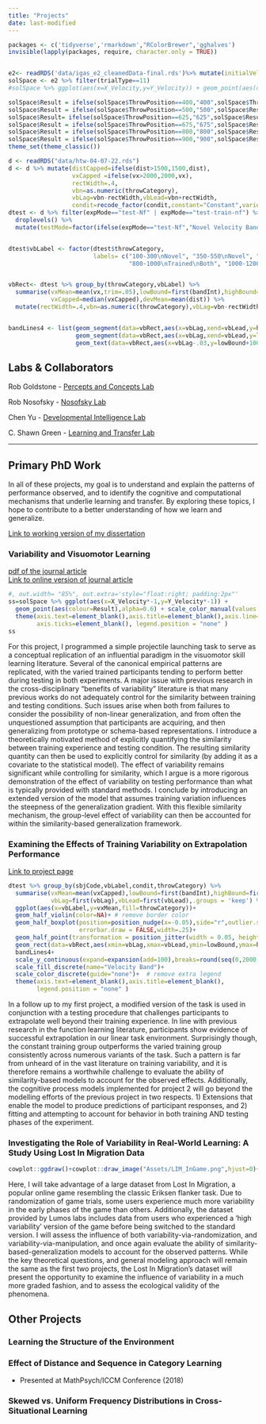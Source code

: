 ```yaml
---
title: "Projects"
date: last-modified
---
```




```r

packages <- c('tidyverse','rmarkdown',"RColorBrewer",'gghalves')
invisible(lapply(packages, require, character.only = TRUE))


e2<- readRDS('data/igas_e2_cleanedData-final.rds')%>% mutate(initialVelocityX=X_Velocity,initialVelocityY=Y_Velocity)
solSpace <- e2 %>% filter(trialType==11)
#solSpace %>% ggplot(aes(x=X_Velocity,y=Y_Velocity)) + geom_point(aes(colour=ThrowPosition),alpha=0.58) + ggtitle("") 

solSpace$Result = ifelse(solSpace$ThrowPosition==400,"400",solSpace$ThrowPosition)
solSpace$Result = ifelse(solSpace$ThrowPosition==500,"500",solSpace$Result)
solSpace$Result= ifelse(solSpace$ThrowPosition==625,"625",solSpace$Result)
solSpace$Result = ifelse(solSpace$ThrowPosition==675,"675",solSpace$Result)
solSpace$Result = ifelse(solSpace$ThrowPosition==800,"800",solSpace$Result)
solSpace$Result = ifelse(solSpace$ThrowPosition==900,"900",solSpace$Result)
theme_set(theme_classic())

d <- readRDS("data/htw-04-07-22.rds")
d <- d %>% mutate(distCapped=ifelse(dist>1500,1500,dist),
                  vxCapped =ifelse(vx>2000,2000,vx),
                  rectWidth=.4,
                  vbn=as.numeric(throwCategory),
                  vbLag=vbn-rectWidth,vbLead=vbn+rectWidth,
                  condit=recode_factor(condit,constant="Constant",varied="Varied"))
dtest <- d %>% filter(expMode=="test-Nf" | expMode=="test-train-nf") %>% 
  droplevels() %>%   
  mutate(testMode=factor(ifelse(expMode=="test-Nf","Novel Velocity Band","Trained Velocity Band \n(Constant trained from only 800-1000)")))


dtest$vbLabel <- factor(dtest$throwCategory, 
                        labels= c("100-300\nNovel", "350-550\nNovel", "600-800\nNovel",
                                  "800-1000\nTrained\nBoth", "1000-1200\nTrained\nVaried","1200-1400\nTrained\nVaried"))


vbRect<- dtest %>% group_by(throwCategory,vbLabel) %>% 
  summarise(vxMean=mean(vx,trim=.05),lowBound=first(bandInt),highBound=first(highBound),vx=median(vx),
            vxCapped=median(vxCapped),devMean=mean(dist)) %>%
  mutate(rectWidth=.4,vbn=as.numeric(throwCategory),vbLag=vbn-rectWidth,vbLead=vbn+rectWidth)


bandLines4 <- list(geom_segment(data=vbRect,aes(x=vbLag,xend=vbLead,y=highBound,yend=highBound),alpha=1,linetype="dashed"),
                   geom_segment(data=vbRect,aes(x=vbLag,xend=vbLead,y=lowBound,yend=lowBound),alpha=1,linetype="dashed"),
                   geom_text(data=vbRect,aes(x=vbLag-.03,y=lowBound+100,label=throwCategory),angle=90,size=2.5,fontface="bold") )    


```

## Labs & Collaborators 

Rob Goldstone - [Percepts and Concepts Lab](https://pc.cogs.indiana.edu/)

Rob Nosofsky - [Nosofsky Lab](https://nosofsky.cogs.indiana.edu/)

Chen Yu - [Developmental Intelligence Lab](https://www.la.utexas.edu/users/dil/)

C. Shawn Green - [Learning and Transfer Lab](https://greenlab.psych.wisc.edu/)


_______________________________________________________________








## Primary PhD Work

In all of these projects, my goal is to understand and explain the patterns of performance observed, and to identify the cognitive and computational mechanisms that underlie learning and transfer. By exploring these topics, I hope to contribute to a better understanding of how we learn and generalize.

[Link to working version of my dissertation](https://tegorman13.github.io/Dissertation/paper.html)

### Variability and Visuomotor Learning

[pdf of the journal
article](https://tegorman13.github.io/pdf/Gorman_Goldstone_2022_Instance-based_model_varied_practice.pdf){target="_blank"}\
[Link to online version of journal
article](https://www.sciencedirect.com/science/article/abs/pii/S0010028522000299){target="_blank"}


```r
#, out.width= "85%", out.extra='style="float:right; padding:2px"'
ss=solSpace %>% ggplot(aes(x=X_Velocity*-1,y=Y_Velocity*-1)) + 
  geom_point(aes(colour=Result),alpha=0.6) + scale_color_manual(values =brewer.pal(n=6,name="Set1"))+
  theme(axis.text=element_blank(),axis.title=element_blank(),axis.line=element_blank(),
        axis.ticks=element_blank(), legend.position = "none" )
ss

```

For this project, I programmed a simple projectile launching task to serve as a conceptual replication of an influential paradigm in the visuomotor skill learning literature. Several of the canonical empirical patterns are replicated, with the varied trained participants tending to perform better during testing in both experiments. A major issue with previous research in the cross-disciplinary "benefits of variability" literature is that many previous works do not adequately control for the similarity between training and testing conditions. Such issues arise when both from failures to consider the possibility of non-linear generalization, and from often the unquestioned assumption that participants are acquiring, and then generalizing from prototype or schema-based representations. I introduce a theoretically motivated method of explicitly quantifying the similarity between training experience and testing condition. The resulting similarity quantity can then be used to explicitly control for similarity (by adding it as a covariate to the statistical model). The effect of variability remains significant while controlling for similarity, which I argue is a more rigorous demonstration of the effect of variability on testing performance than what is typically provided with standard methods. I conclude by introducing an extended version of the model that assumes training variation influences the steepness of the generalization gradient. With this flexible similarity mechanism, the group-level effect of variability can then be accounted for within the similarity-based generalization framework.\


### Examining the Effects of Training Variability on Extrapolation Performance

[Link to project page](https://tegorman13.github.io/htw/){target="_blank"} \
```r

dtest %>% group_by(sbjCode,vbLabel,condit,throwCategory) %>%
  summarise(vxMean=mean(vxCapped),lowBound=first(bandInt),highBound=first(highBound),
            vbLag=first(vbLag),vbLead=first(vbLead),.groups = 'keep') %>%
  ggplot(aes(x=vbLabel,y=vxMean,fill=throwCategory))+
  geom_half_violin(color=NA)+ # remove border color
  geom_half_boxplot(position=position_nudge(x=-0.05),side="r",outlier.shape = NA,center=TRUE,
                    errorbar.draw = FALSE,width=.25)+
  geom_half_point(transformation = position_jitter(width = 0.05, height = 0.05),size=.3,aes(color=throwCategory))+
  geom_rect(data=vbRect,aes(xmin=vbLag,xmax=vbLead,ymin=lowBound,ymax=highBound,fill=throwCategory),alpha=.3)+
  bandLines4+
  scale_y_continuous(expand=expansion(add=100),breaks=round(seq(0,2000,by=200),2))+
  scale_fill_discrete(name="Velocity Band")+
  scale_color_discrete(guide="none")+  # remove extra legend
  theme(axis.text=element_blank(),axis.title=element_blank(),
        legend.position = "none" )

```

In a follow up to my first project, a modified version of the task is used in conjunction with a testing procedure that challenges participants to extrapolate well beyond their training experience. In line with previous research in the function learning literature, participants show evidence of successful extrapolation in our linear task environment. Surprisingly though, the constant training group outperforms the varied training group consistently across numerous variants of the task. Such a pattern is far from unheard of in the vast literature on training variability, and it is therefore remains a worthwhile challenge to evaluate the ability of similarity-based models to account for the observed effects. Additionally, the cognitive process models implemented for project 2 will go beyond the modelling efforts of the previous project in two respects. 1) Extensions that enable the model to produce predictions of participant responses, and 2) fitting and attempting to account for behavior in both training AND testing phases of the experiment.\


### Investigating the Role of Variability in Real-World Learning: A Study Using Lost In Migration Data

```r
cowplot::ggdraw()+cowplot::draw_image("Assets/LIM_InGame.png",hjust=0)+theme(plot.margin = margin(0, 0, 0, 0))
```

Here, I will take advantage of a large dataset from Lost In Migration, a popular online game resembling the classic Eriksen flanker task. Due to randomization of game trials, some users experience much more variability in the early phases of the game than others. Additionally, the dataset provided by Lumos labs includes data from users who experienced a 'high variability' version of the game before being switched to the standard version. I will assess the influence of both variability-via-randomization, and variability-via-manipulation, and once again evaluate the ability of similarity-based-generalization models to account for the observed patterns. While the key theoretical questions, and general modeling approach will remain the same as the first two projects, the Lost In Migration's dataset will present the opportunity to examine the influence of variability in a much more graded fashion, and to assess the ecological validity of the phenomena.


## Other Projects

### Learning the Structure of the Environment

### Effect of Distance and Sequence in Category Learning
  * Presented at MathPsych/ICCM Conference (2018)

### Skewed vs. Uniform Frequency Distributions in Cross-Situational Learning



